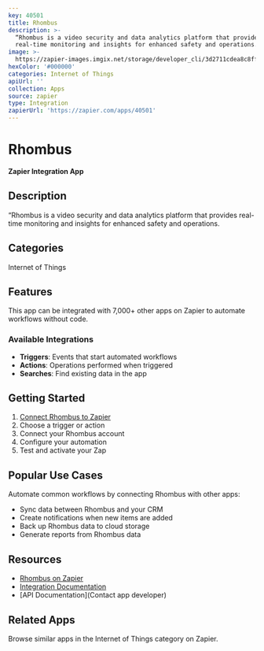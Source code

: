 ```yaml
---
key: 40501
title: Rhombus
description: >-
  “Rhombus is a video security and data analytics platform that provides
  real-time monitoring and insights for enhanced safety and operations.
image: >-
  https://zapier-images.imgix.net/storage/developer_cli/3d2711cdea8c8ff98afcac4094229e8b.png?auto=format%2Ccompress&ixlib=python-3.0.0&q=50
hexColor: '#000000'
categories: Internet of Things
apiUrl: ''
collection: Apps
source: zapier
type: Integration
zapierUrl: 'https://zapier.com/apps/40501'
---
```

# Rhombus

**Zapier Integration App**

## Description

“Rhombus is a video security and data analytics platform that provides real-time monitoring and insights for enhanced safety and operations.

## Categories

Internet of Things

## Features

This app can be integrated with 7,000+ other apps on Zapier to automate workflows without code.

### Available Integrations

- **Triggers**: Events that start automated workflows
- **Actions**: Operations performed when triggered
- **Searches**: Find existing data in the app

## Getting Started

1. [Connect Rhombus to Zapier](https://zapier.com/apps/40501)
2. Choose a trigger or action
3. Connect your Rhombus account
4. Configure your automation
5. Test and activate your Zap

## Popular Use Cases

Automate common workflows by connecting Rhombus with other apps:

- Sync data between Rhombus and your CRM
- Create notifications when new items are added
- Back up Rhombus data to cloud storage
- Generate reports from Rhombus data

## Resources

- [Rhombus on Zapier](https://zapier.com/apps/40501)
- [Integration Documentation](https://zapier.com/apps/40501/integrations)
- [API Documentation](Contact app developer)

## Related Apps

Browse similar apps in the Internet of Things category on Zapier.
